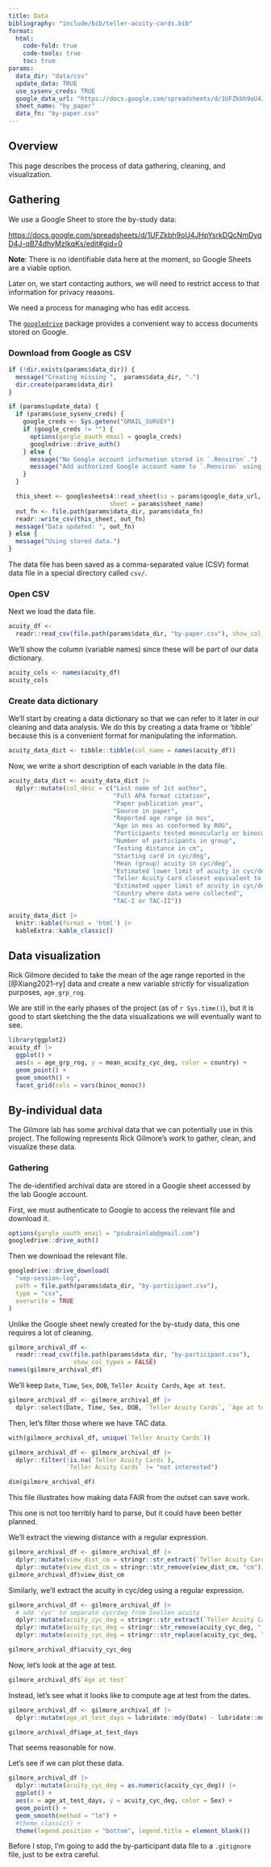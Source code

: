 ```yaml
---
title: Data
bibliography: "include/bib/teller-acuity-cards.bib"
format:
  html:
    code-fold: true
    code-tools: true
    toc: true
params:
  data_dir: "data/csv"
  update_data: TRUE
  use_sysenv_creds: TRUE
  google_data_url: "https://docs.google.com/spreadsheets/d/1UFZkbh9oU4JHpYsrkDQcNmDyqD4J-qB74dhyMzIkqKs/edit?usp=sharing"
  sheet_name: "by_paper"
  data_fn: "by-paper.csv"
---
```


## Overview

This page describes the process of data gathering, cleaning, and visualization.

## Gathering

We use a Google Sheet to store the by-study data:

<https://docs.google.com/spreadsheets/d/1UFZkbh9oU4JHpYsrkDQcNmDyqD4J-qB74dhyMzIkqKs/edit#gid=0>

::: {.callout-note}

**Note**: There is no identifiable data here at the moment, so Google Sheets are a viable option.

Later on, we start contacting authors, we will need to restrict access to that information for privacy reasons.

:::

::: {.callout-important}

We need a process for managing who has edit access.

:::

The [`googledrive`](https://cran.r-project.org/web/packages/googledrive/index.html) package provides a convenient way to access documents stored on Google.

### Download from Google as CSV

```r
if (!dir.exists(params$data_dir)) {
  message("Creating missing ",  params$data_dir, ".")
  dir.create(params$data_dir)
}

if (params$update_data) {
  if (params$use_sysenv_creds) {
    google_creds <- Sys.getenv("GMAIL_SURVEY")
    if (google_creds != "") {
      options(gargle_oauth_email = google_creds)
      googledrive::drive_auth()
    } else {
      message("No Google account information stored in `.Renviron`.")
      message("Add authorized Google account name to `.Renviron` using `usethist::edit_r_environ()`.")
    }
  }

  this_sheet <- googlesheets4::read_sheet(ss = params$google_data_url,
                            sheet = params$sheet_name)
  out_fn <- file.path(params$data_dir, params$data_fn)
  readr::write_csv(this_sheet, out_fn)
  message("Data updated: ", out_fn)
} else {
  message("Using stored data.")
}
```

The data file has been saved as a comma-separated value (CSV) format data file in a special directory called `csv/`.

### Open CSV

Next we load the data file.

```r
acuity_df <-
  readr::read_csv(file.path(params$data_dir, "by-paper.csv"), show_col_types = FALSE)
```

We'll show the column (variable names) since these will be part of our data dictionary.

```r
acuity_cols <- names(acuity_df)
acuity_cols
```

### Create data dictionary

We'll start by creating a data dictionary so that we can refer to it later in our cleaning and data analysis.
We do this by creating a data frame or 'tibble' because this is a convenient format for manipulating the information.

```r
acuity_data_dict <- tibble::tibble(col_name = names(acuity_df))
```

Now, we write a short description of each variable in the data file.

```r
acuity_data_dict <- acuity_data_dict |>
  dplyr::mutate(col_desc = c("Last name of 1st author",
                             "Full APA format citation",
                             "Paper publication year",
                             "Source in paper",
                             "Reported age range in mos",
                             "Age in mos as conformed by ROG",
                             "Participants tested monocularly or binocularly",
                             "Number of participants in group",
                             "Testing distance in cm",
                             "Starting card in cyc/deg",
                             "Mean (group) acuity in cyc/deg",
                             "Estimated lower limit of acuity in cyc/deg",
                             "Teller Acuity Card closest equivalent to this lower limit",
                             "Estimated upper limit of acuity in cyc/deg",
                             "Country where data were collected",
                             "TAC-I or TAC-II"))

acuity_data_dict |>
  knitr::kable(format = 'html') |>
  kableExtra::kable_classic()
```

## Data visualization

::: {.callout-important}

Rick Gilmore decided to take the mean of the age range reported in the [@Xiang2021-ry] data and create a new variable *strictly* for visualization purposes, `age_grp_rog`.

:::

We are still in the early phases of the project (as of `r Sys.time()`), but it is good to start sketching the the data visualizations we will eventually want to see.

```r
library(ggplot2)
acuity_df |>
  ggplot() +
  aes(x = age_grp_rog, y = mean_acuity_cyc_deg, color = country) +
  geom_point() +
  geom_smooth() +
  facet_grid(cols = vars(binoc_monoc))
```

## By-individual data

The Gilmore lab has some archival data that we can potentially use in this project.
The following represents Rick Gilmore's work to gather, clean, and visualize these data.

### Gathering

The de-identified archival data are stored in a Google sheet accessed by the lab Google account.

First, we must authenticate to Google to access the relevant file and download it.

```r
options(gargle_oauth_email = "psubrainlab@gmail.com")
googledrive::drive_auth()
```

Then we download the relevant file.

```r
googledrive::drive_download(
  "vep-session-log",
  path = file.path(params$data_dir, "by-participant.csv"),
  type = "csv",
  overwrite = TRUE
)
```

Unlike the Google sheet newly created for the by-study data, this one requires a lot of cleaning.

```r
gilmore_archival_df <-
  readr::read_csv(file.path(params$data_dir, "by-participant.csv"),
                  show_col_types = FALSE)
names(gilmore_archival_df)
```

We'll keep `Date`, `Time`, `Sex`, `DOB`, `Teller Acuity Cards`, `Age at test`.

```r
gilmore_archival_df <- gilmore_archival_df |>
  dplyr::select(Date, Time, Sex, DOB, `Teller Acuity Cards`, `Age at test`)
```

Then, let's filter those where we have TAC data.

```r
with(gilmore_archival_df, unique(`Teller Acuity Cards`))
```
```r
gilmore_archival_df <- gilmore_archival_df |>
  dplyr::filter(!is.na(`Teller Acuity Cards`),
                `Teller Acuity Cards` != "not interested")

dim(gilmore_archival_df)
```

::: {.callout-note}

This file illustrates how making data FAIR from the outset can save work.

This one is not too terribly hard to parse, but it could have been better planned.

:::

We'll extract the viewing distance with a regular expression.

```r
gilmore_archival_df <- gilmore_archival_df |>
  dplyr::mutate(view_dist_cm = stringr::str_extract(`Teller Acuity Cards`, "[0-9]{2}cm")) |>
  dplyr::mutate(view_dist_cm = stringr::str_remove(view_dist_cm, "cm")) # remove 'cm'
gilmore_archival_df$view_dist_cm
```

Similarly, we'll extract the acuity in cyc/deg using a regular expression.

```r
gilmore_archival_df <- gilmore_archival_df |>
  # add 'cyc' to separate cyc/deg from Snellen acuity
  dplyr::mutate(acuity_cyc_deg = stringr::str_extract(`Teller Acuity Cards`, "[0-9]{1}[\\./]{1}[0-9]+ cyc")) |>
  dplyr::mutate(acuity_cyc_deg = stringr::str_remove(acuity_cyc_deg, " cyc")) |>
  dplyr::mutate(acuity_cyc_deg = stringr::str_replace(acuity_cyc_deg, "/", "."))

gilmore_archival_df$acuity_cyc_deg
```

Now, let's look at the age at test.

```r
gilmore_archival_df$`Age at test`
```
Instead, let's see what it looks like to compute age at test from the dates.

```r
gilmore_archival_df <- gilmore_archival_df |>
  dplyr::mutate(age_at_test_days = lubridate::mdy(Date) - lubridate::mdy(DOB))

gilmore_archival_df$age_at_test_days
```

That seems reasonable for now.

Let's see if we can plot these data.

```r
gilmore_archival_df |>
  dplyr::mutate(acuity_cyc_deg = as.numeric(acuity_cyc_deg)) |>
  ggplot() +
  aes(x = age_at_test_days, y = acuity_cyc_deg, color = Sex) +
  geom_point() +
  geom_smooth(method = "lm") +
  #theme_classic() +
  theme(legend.position = "bottom", legend.title = element_blank()) 
```

::: {.callout-note}

Before I stop, I'm going to add the by-participant data file to a `.gitignore` file, just to be extra careful.

:::
